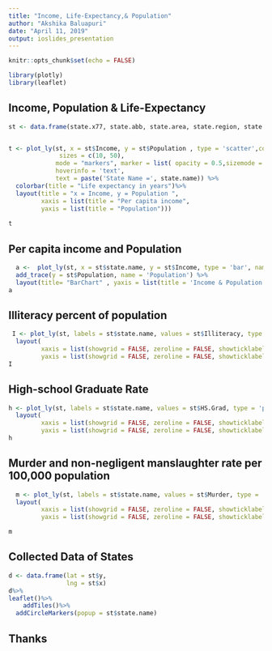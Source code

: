 ---
title: "Income, Life-Expectancy,& Population"
author: "Akshika Baluapuri"
date: "April 11, 2019"
output: ioslides_presentation
---

```{r setup, include=FALSE}
knitr::opts_chunk$set(echo = FALSE)
```

```{r ,comment= " ", warning=FALSE , message=FALSE}

library(plotly)
library(leaflet)

```
## Income, Population & Life-Expectancy

```{r, comment= " ", warning= FALSE}
st <- data.frame(state.x77, state.abb, state.area, state.region, state.division, state.center, state.name)


t <- plot_ly(st, x = st$Income, y = st$Population , type = 'scatter',color = st$Life.Exp,size = st$Income,
              sizes = c(10, 50),
             mode = "markers", marker = list( opacity = 0.5,sizemode = 'diameter'),
             hoverinfo = 'text',
             text = paste('State Name =', state.name)) %>%
  colorbar(title = "Life expectancy in years")%>%
  layout(title = "x = Income, y = Population ",
         xaxis = list(title = "Per capita income",
         yaxis = list(title = "Population")))
       
t
```


## Per capita income and Population 

```{r}
  a <-  plot_ly(st, x = st$state.name, y = st$Income, type = 'bar', name = "Income" ) %>%
  add_trace(y = st$Population, name = 'Population') %>%
  layout(title= "BarChart" , yaxis = list(title = 'Income & Population'), barmode = 'group')
a
```



## Illiteracy percent of population

```{r}
 I <- plot_ly(st, labels = st$state.name, values = st$Illiteracy, type = 'pie') %>%
  layout( 
         xaxis = list(showgrid = FALSE, zeroline = FALSE, showticklabels = FALSE),
         yaxis = list(showgrid = FALSE, zeroline = FALSE, showticklabels = FALSE))
I
```

## High-school Graduate Rate


```{r}
h <- plot_ly(st, labels = st$state.name, values = st$HS.Grad, type = 'pie') %>%
  layout(
         xaxis = list(showgrid = FALSE, zeroline = FALSE, showticklabels = FALSE),
         yaxis = list(showgrid = FALSE, zeroline = FALSE, showticklabels = FALSE))
h
```


## Murder and non-negligent manslaughter rate per 100,000 population
```{r}
  m <- plot_ly(st, labels = st$state.name, values = st$Murder, type = 'pie') %>%
  layout(
         xaxis = list(showgrid = FALSE, zeroline = FALSE, showticklabels = FALSE),
         yaxis = list(showgrid = FALSE, zeroline = FALSE, showticklabels = FALSE))

m
```





## Collected Data of States 
```{r}


d <- data.frame(lat = st$y,
                lng = st$x)
d%>%
leaflet()%>%
    addTiles()%>%
  addCircleMarkers(popup = st$state.name)


```




## Thanks




